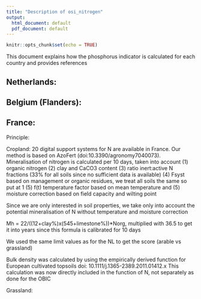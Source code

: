```yaml
---
title: "Description of osi_nitrogen"
output:
  html_document: default
  pdf_document: default
---
```


```r
knitr::opts_chunk$set(echo = TRUE)
```

This document explains how the phosphorus indicator is calculated for each country and provides references


## Netherlands:



## Belgium (Flanders): 

## France:

Principle:

Cropland:
20 digital support systems for N are available in France. Our method is based on AzoFert (doi:10.3390/agronomy7040073). 
Mineralisation of nitrogen is calculated per 10 days, taken into account (1) organic nitrogen (2) clay and CaCO3 content (3) ratio inert:active N fractions (33% for all soils since no sufficient data is available) (4) Fsyst based on management or organic residues, we treat all soils the same so put at 1 (5) f(t) temperature factor based on mean temperature and (5) moisture correction based on field capacity and wilting point 

Since we are only interested in soil properties, we take only into account the potential mineralisation of N without temperature and moisture correction 

Mh = 22/((12+clay%)x(545+limestone%))*Norg, multiplied with 36.5 to get it into years since this formula is calibrated for 10 days

We used the same limit values as for the NL to get the score (arable vs grassland)



Bulk density was calculated by using the empirically derived function for European cultivated topsoils  doi: 10.1111/j.1365-2389.2011.01412.x
This calculation was now directly included in the function of N, not separately as done for the OBIC

Grassland:
